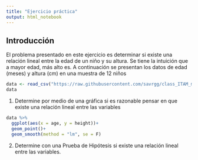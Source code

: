 ```yaml
---
title: "Ejercicio práctica"
output: html_notebook
---
```

## Introducción

El problema presentado en este ejercicio es determinar si existe una relación lineal entre la edad de un niño y su altura. Se tiene la intuición que a mayor edad, más alto es. A continuación se presentan los datos de edad (meses) y altura (cm) en una muestra de 12 niños

```r
data <- read_csv("https://raw.githubusercontent.com/savrgg/class_ITAM_metodos/main/notas_r/ageandheight.csv")
data
```

1. Determine por medio de una gráfica si es razonable pensar en que existe una relación lineal entre las variables
```r
data %>%
  ggplot(aes(x = age, y = height))+
  geom_point()+
  geom_smooth(method = "lm", se = F)
```

2. Determine con una Prueba de Hipótesis si existe una relación lineal entre las variables.

```r
```
```r
```
```r
```
```r
```
```r
```









